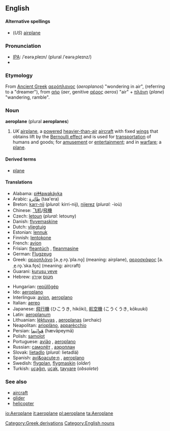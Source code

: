 ==English==

====Alternative spellings====
*(''US'') [[airplane]]


===Pronunciation===
* [[Wiktionary:Pronunciation_key|IPA]]: /ˈeərəˌpleɪn/ (plural /ˈeərəˌpleɪnz/)
* {{audio|en-uk-aeroplane.ogg|Audio (UK)}}

===Etymology===
From [[Ancient Greek]] [[αερόπλανος]] (''aeroplanos'') "wondering in air", (referring to a "dreamer"), from [[αήρ]] (''aer'', genitive [[αέρος]] ''aeros'') "air" + [[πλάνη]] (''plane'') "wandering, ramble".

===Noun===
'''aeroplane''' (plural '''aeroplanes''')
# ''UK'' [[airplane]], a [[powered]] [[heavier-than-air]] [[aircraft]] with fixed [[wing]]s that obtains lift by the [[Bernoulli effect]] and is used for [[transportation]] of humans and goods; for [[amusement]] or [[entertainment]]; and in [[warfare]]; a [[plane]].

====Derived terms====
* [[plane]]

====Translations====
{{top}}
*Alabama: [[piɬɬawakáyka]]
*Arabic: [[طائرة]] (taa'era)
*Breton: [[karr-nij]] {{m}} (''plural:'' kirri-nij), [[nijerez]] {{f}} (''plural:'' -ioù)
*Chinese: [[飞机]]/[[飛機]]
*Czech: [[letoun]] {{n}} (''plural:'' letouny)
*Danish: [[flyvemaskine]]
*Dutch: [[vliegtuig]] {{n}}
*Estonian: [[lennuk]]
*Finnish: [[lentokone]]
*French: [[avion]] {{m}}
*Frisian: [[fleantúch]] {{n}}, [[fleanmasine]]
*German: [[Flugzeug]] {{n}}
*Greek: [[αεροπλάνο]] [a.ˌe̞.ro̞.ˈpla.no̞] {{n}} (meaning: airplane), [[αεροσκάφος]] [a.ˌe̞.ro̞.ˈska.fo̞s] {{n}} (meaning: aircraft)
*Guarani: [[kurusu veve]]
*Hebrew: [[מָטוֹס]] {{m}} [[אֲוִירוֹן]] {{m}}
{{mid}}
*Hungarian: [[repülőgép]]
*Ido: [[aeroplano]]
*Interlingua: [[avion]], [[aeroplano]]
*Italian: [[aereo]] {{m}}
*Japanese: [[飛行機]] (ひこうき, hikōki), [[航空機]] (こうくうき, kōkuuki)
*Latin: [[aeroplanum]]
*Lithuanian: [[lėktuvas]] {{m}}, [[aeroplanas]] {{m}} (archaic)
*Neapolitan: [[arioplàno]], [[apparècchio]]
*Persian: [[هَواپَيما]] (hævāpeymā)
*Polish: [[samolot]]
*Portuguese: [[avião]] {{m}}, [[aeroplano]] {{m}}
*Russian: [[самолёт]] {{m}}, [[аэроплан]] {{m}}
*Slovak: [[lietadlo]] {{n}} (''plural:'' lietadlá)
*Spanish: [[avi&oacute;n]] {{m}}, [[aeroplano]] {{m}}
*Swedish: [[flygplan]], [[flygmaskin]] (''older'')
*Turkish: [[uçağın]], [[uçak]], [[tayyare]] (''obsolete'')
{{bottom}}

===See also===
*[[aircraft]]
*[[glider]]
*[[helicopter]]

[[Category:Greek derivations]]
{{UK}}
[[Category:English nouns]]

[[io:Aeroplane]]
[[it:aeroplane]]
[[pl:aeroplane]]
[[ta:Aeroplane]]
